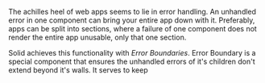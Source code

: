 <Title>Error Boundary</Title>

The achilles heel of web apps seems to lie in error handling. An unhandled error in one component can bring your entire app down with it. Preferably, apps can be split into sections, where a failure of one component does not render the entire app unusable, only that one section.

Solid achieves this functionality with *Error Boundaries*. Error Boundary is a special component that ensures the unhandled errors of it's children don't extend beyond it's walls. It serves to keep 
